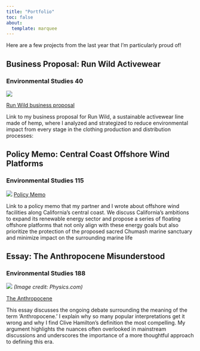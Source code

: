 ```yaml
---
title: "Portfolio"
toc: false
about: 
  template: marquee
---
```


Here are a few projects from the last year that I'm particularly proud of! 

## Business Proposal: Run Wild Activewear
### Environmental Studies 40
![](media/runwild.jpg)


[Run Wild business proposal](https://docs.google.com/presentation/d/1yYtvp1Isg6iQK9o2rOnBSuzVZP3A8twLal_NiPm-Wa0/edit?usp=sharing)

Link to my business proposal for Run Wild, a sustainable activewear line made of hemp, where I analyzed and strategized to reduce environmental impact from every stage in the clothing production and distribution processes: 

## Policy Memo: Central Coast Offshore Wind Platforms
### Environmental Studies 115
![](media/memo.jpg)
[Policy Memo](https://docs.google.com/document/d/1tPJL7Do3CeJxtlXkTC8CDFajmi5sJH1r2DRozK18ss8/edit?usp=sharing)

Link to a policy memo that my partner and I wrote about offshore wind facilities along California's central coast. We discuss California's ambitions to expand its renewable energy sector and propose a series of floating offshore platforms that not only align with these energy goals but also prioritize the protection of the proposed sacred Chumash marine sanctuary and minimize impact on the surrounding marine life


## Essay: The Anthropocene Misunderstood
### Environmental Studies 188

![](media/anthropocene.jpg)
*(Image credit: Physics.com)*


[The Anthropocene](https://docs.google.com/document/d/1aPfQPiFG_G48kCIJA3pUYZWmtppHg1eQP_JSXsbIqgM/edit?usp=sharing)


This essay discusses the ongoing debate surrounding the meaning of the term 'Anthropocene.' I explain why so many popular interpretations get it wrong and why I find Clive Hamilton's definition the most compelling. My argument highlights the nuances often overlooked in mainstream discussions and underscores the importance of a more thoughtful approach to defining this era.








